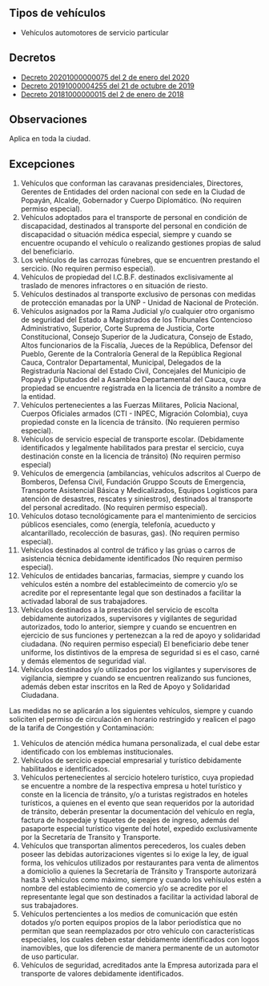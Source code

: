 ## Tipos de vehículos

- Vehículos automotores de servicio particular

## Decretos

- [Decreto 20201000000075 del 2 de enero del 2020](http://www.popayan.gov.co/sites/default/files/decreto.pdf)
- [Decreto 20191000004255 del 21 de octubre de 2019](http://popayan.gov.co/sites/default/files/decreto_restriccion_de_automotores_particulares_2019.pdf)
- [Decreto 20181000000015 del 2 de enero de 2018](https://www.popayan.gov.co/sites/default/files/decreto_20181000000015_02012018.pdf)

## Observaciones

Aplica en toda la ciudad.

## Excepciones

1. Vehículos que conforman las caravanas presidenciales, Directores, Gerentes de Entidades del orden nacional con sede en la Ciudad de Popayán, Alcalde, Gobernador y Cuerpo Diplomático. (No requiren permiso especial).
2. Vehículos adoptados para el transporte de personal en condición de discapacidad, destinados al transporte del personal en condición de discapacidad o situación médica especial, siempre y cuando se encuentre ocupando el vehículo o realizando gestiones propias de salud del beneficiario.
3. Los vehículos de las carrozas fúnebres, que se encuentren prestando el sercicio. (No requiren permiso especial).
4. Vehículos de propiedad del I.C.B.F. destinados exclisivamente al traslado de menores infractores o en situación de riesto.
5. Vehículos destinados al transporte exclusivo de personas con medidas de protección emanadas por la UNP - Unidad de Nacional de Proteción.
6. Vehículos asignados por la Rama Judicial y/o cualquier otro organismo de seguridad del Estado a Magistrados de los Tribunales Contencioso Administrativo, Superior, Corte Suprema de Justicia, Corte Constitucional, Consejo Superior de la Judicatura, Consejo de Estado, Altos funcionarios de la Fiscalía, Jueces de la República, Defensor del Pueblo, Gerente de la Contraloría General de la República Regional Cauca, Contralor Departamental, Municipal, Delegados de la Registraduría Nacional del Estado Civil, Concejales del Municipio de Popayá y Diputados del a Asamblea Departamental del Cauca, cuya propiedad se encuentre registrada en la licencia de tránsito a nombre de la entidad.
7. Vehículos pertenecientes a las Fuerzas Militares, Policia Nacional, Cuerpos Oficiales armados (CTI - INPEC, Migración Colombia), cuya propiedad conste en la licencia de tránsito. (No requieren permiso especial).
8. Vehículos de servicio especial de transporte escolar. (Debidamente identificados y legalmente habilitados para prestar el sercicio, cuya destinación conste en la licencia de tránsito) (No requiren permiso especial)
9. Vehículos de emergencia (ambilancias, vehículos adscritos al Cuerpo de Bomberos, Defensa Civil, Fundación Gruppo Scouts de Emergencia, Transporte Asistencial Básica y Medicalizados, Equipos Logísticos para atención de desastres, rescates y siniestros), destinados al transporte del personal acreditado. (No requiren permiso especial).
10. Vehículos dotaso tecnológicamente para el mantenimiento de sercicios públicos esenciales, como (energía, telefonía, acueducto y alcantarillado, recolección de basuras, gas). (No requiren permiso especial).
11. Vehículos destinados al control de tráfico y las grúas o carros de asistencia técnica debidamente identificados (No requiren permiso especial).
12. Vehículos de entidades bancarias, farmacias, siempre y cuando los vehículos estén a nombre del establecimeinto de comercio y/o se acredite por el representante legal que son destinados a facilitar la activadad laboral de sus trabajadores.
13. Vehículos destinados a la prestación del servicio de escolta debidamente autorizados, supervisores y vigilantes de seguridad autorizados, todo lo anterior, siempre y cuando se encuentren en ejercicio de sus funciones y pertenezcan a la red de apoyo y solidaridad ciudadana. (No requiren permiso especial) El beneficiario debe tener uniforme, los distintivos de la empresa de seguridad si es el caso, carné y demás elementos de seguridad vial.
14. Vehículos destinados y/o utilizados por los vigilantes y supervisores de vigilancia, siempre y cuando se encuentren realizando sus funciones, además deben estar inscritos en la Red de Apoyo y Solidaridad Ciudadana.

Las medidas no se aplicarán a los siguientes vehículos, siempre y cuando soliciten el permiso de circulación en horario restringido y realicen el pago de la tarifa de Congestión y Contaminación:

1. Vehículos de atención médica humana personalizada, el cual debe estar identificado con los emblemas institucionales.
2. Vehículos de sercicio especial empresarial y turístico debidamente habilitados e identificados.
3. Vehículos pertenecientes al sercicio hotelero turístico, cuya propiedad se encuentre a nombre de la respectiva empresa u hotel turístico y conste en la licencia de tránsito, y/o a turistas registrados en hoteles turísticos, a quienes en el evento que sean requeridos por la autoridad de tránsito, deberán presentar la documentación del vehículo en regla, factura de hospedaje y tiquetes de peajes de ingreso, además del pasaporte especial turístico vigente del hotel, expedido exclusivamente por la Secretaría de Transito y Transporte.
4. Vehículos que transportan alimentos perecederos, los cuales deben poseer las debidas autorizaciones vigentes si lo exige la ley, de igual forma, los vehículos utilizados por restaurantes para venta de alimentos a domiciolio a quienes la Secretaría de Tránsito y Transporte autorizará hasta 3 vehículos como máximo, siempre y cuando los vehísulos estén a nombre del establecimiento de comercio y/o se acredite por el representante legal que son destinados a facilitar la actividad laboral de sus trabajadores.
5. Vehículos pertencientes a los medios de comunicación que estén dotados y/o porten equipos propios de la labor periodística que no permitan que sean reemplazados por otro vehículo con características especiales, los cuales deben estar debidamente identificados con logos inamovibles, que los diferencie de manera permanente de un automotor de uso particular.
6. Vehículos de seguridad, acreditados ante la Empresa autorizada para el transporte de valores debidamente identificados.
